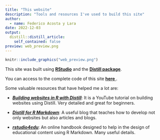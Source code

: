 ```yaml
---
title: "This website"
description: "Tools and resources I've used to build this site"
author:
  - name: Federico Acosta y Lara
date: 2022-12-03
output:
  distill::distill_article:
    self_contained: false
preview: web_preview.png
---
```




:::float-image

```r
knitr::include_graphics("web_preview.png")
```

This site was built using [**RStudio**](https://posit.co) and the [**Distill package**](https://rstudio.github.io/distill). 

You can access to the complete code of this site [**here** <i class="fab fa-github"></i> ](https://github.com/Fedeayl/website).

:::

Some valuable resources that have helped me a lot are:

- [***Building websites in R with Distill***](https://www.youtube.com/playlist?list=PLpZT7JPM8_GZlqEssUJ6ABm0rblI1cBEW): It is a YouTube tutorial on building websites using Distill. Very detailed and great for beginners.  

- [***Distill for R Markdown***](https://rstudio.github.io/distill/website.html): A useful blog that teaches how to develop not only websites but also articles and blogs.

- [***rstudio4edu***](https://rstudio4edu.github.io/rstudio4edu-book/intro-distill.html): An online handbook designed to help in the design of educational content using R Markdown. Many useful details. 


